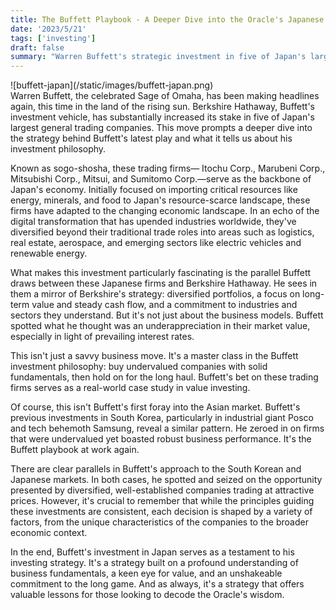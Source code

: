 ```yaml
---
title: The Buffett Playbook - A Deeper Dive into the Oracle's Japanese Bet
date: '2023/5/21'
tags: ['investing']
draft: false
summary: "Warren Buffett's strategic investment in five of Japan's largest general trading companies, paralleling his earlier moves in South Korea, is a testament to his value-oriented approach, identifying diversified, well-established companies trading at attractive prices within the broader economic context."
---
```


<div className="my-1 px-2 w-full overflow-hidden">
  ![buffett-japan](/static/images/buffett-japan.png)
</div>
Warren Buffett, the celebrated Sage of Omaha, has been making headlines again, this time in the land
of the rising sun. Berkshire Hathaway, Buffett's investment vehicle, has substantially increased its
stake in five of Japan's largest general trading companies. This move prompts a deeper dive into the
strategy behind Buffett's latest play and what it tells us about his investment philosophy.

Known as sogo-shosha, these trading firms— Itochu Corp., Marubeni Corp., Mitsubishi Corp., Mitsui, and Sumitomo Corp.—serve as the backbone of Japan's economy. Initially focused on importing critical resources like energy, minerals, and food to Japan's resource-scarce landscape, these firms have adapted to the changing economic landscape. In an echo of the digital transformation that has upended industries worldwide, they've diversified beyond their traditional trade roles into areas such as logistics, real estate, aerospace, and emerging sectors like electric vehicles and renewable energy.

What makes this investment particularly fascinating is the parallel Buffett draws between these Japanese firms and Berkshire Hathaway. He sees in them a mirror of Berkshire's strategy: diversified portfolios, a focus on long-term value and steady cash flow, and a commitment to industries and sectors they understand. But it's not just about the business models. Buffett spotted what he thought was an underappreciation in their market value, especially in light of prevailing interest rates.

This isn't just a savvy business move. It's a master class in the Buffett investment philosophy: buy undervalued companies with solid fundamentals, then hold on for the long haul. Buffett's bet on these trading firms serves as a real-world case study in value investing.

Of course, this isn't Buffett's first foray into the Asian market. Buffett's previous investments in South Korea, particularly in industrial giant Posco and tech behemoth Samsung, reveal a similar pattern. He zeroed in on firms that were undervalued yet boasted robust business performance. It's the Buffett playbook at work again.

There are clear parallels in Buffett's approach to the South Korean and Japanese markets. In both cases, he spotted and seized on the opportunity presented by diversified, well-established companies trading at attractive prices. However, it's crucial to remember that while the principles guiding these investments are consistent, each decision is shaped by a variety of factors, from the unique characteristics of the companies to the broader economic context.

In the end, Buffett's investment in Japan serves as a testament to his investing strategy. It's a strategy built on a profound understanding of business fundamentals, a keen eye for value, and an unshakeable commitment to the long game. And as always, it's a strategy that offers valuable lessons for those looking to decode the Oracle's wisdom.
